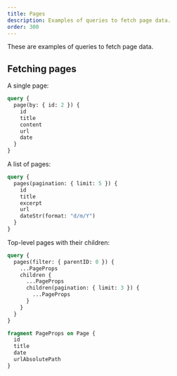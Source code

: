 ```yaml
---
title: Pages
description: Examples of queries to fetch page data.
order: 300
---
```


These are examples of queries to fetch page data.

## Fetching pages

A single page:

```graphql
query {
  page(by: { id: 2 }) {
    id
    title
    content
    url
    date
  }
}
```

A list of pages:

```graphql
query {
  pages(pagination: { limit: 5 }) {
    id
    title
    excerpt
    url
    dateStr(format: "d/m/Y")
  }
}
```

Top-level pages with their children:

```graphql
query {
  pages(filter: { parentID: 0 }) {
    ...PageProps
    children {
      ...PageProps
      children(pagination: { limit: 3 }) {
        ...PageProps
      }
    }
  }
}

fragment PageProps on Page {
  id
  title
  date
  urlAbsolutePath
}
```
